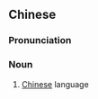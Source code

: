 {{also|唐话}}
==Chinese==
{{zh-forms|s=唐话}}

===Pronunciation===
{{zh-pron
|m=tánghuà
|c=tong4 waa6-2
|mn=Tn̂g-ōe
|cat=n
}}

===Noun===
{{zh-noun}}

# {{lb|zh|dated|or|informal}} [[Chinese]] language

{{zh-cat|Languages}}
